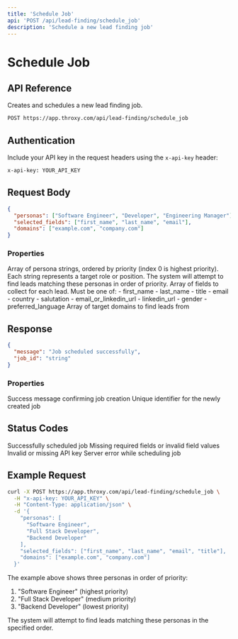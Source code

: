 ```yaml
---
title: 'Schedule Job'
api: 'POST /api/lead-finding/schedule_job'
description: 'Schedule a new lead finding job'
---
```


# Schedule Job

## API Reference

Creates and schedules a new lead finding job.

```bash
POST https://app.throxy.com/api/lead-finding/schedule_job
```

## Authentication

Include your API key in the request headers using the `x-api-key` header:

```bash
x-api-key: YOUR_API_KEY
```

## Request Body

```json
{
  "personas": ["Software Engineer", "Developer", "Engineering Manager"],
  "selected_fields": ["first_name", "last_name", "email"],
  "domains": ["example.com", "company.com"]
}
```

### Properties

<ParamField body="personas" type="string[]" required>
  Array of persona strings, ordered by priority (index 0 is highest priority). Each string represents a target role or position. The system will attempt to find leads matching these personas in order of priority.
</ParamField>

<ParamField body="selected_fields" type="string[]" required>
  Array of fields to collect for each lead. Must be one of:
  - first_name
  - last_name
  - title
  - email
  - country
  - salutation
  - email_or_linkedin_url
  - linkedin_url
  - gender
  - preferred_language
</ParamField>

<ParamField body="domains" type="string[]" required>
  Array of target domains to find leads from
</ParamField>

## Response

```json
{
  "message": "Job scheduled successfully",
  "job_id": "string"
}
```

### Properties

<ResponseField name="message" type="string">
  Success message confirming job creation
</ResponseField>

<ResponseField name="job_id" type="string">
  Unique identifier for the newly created job
</ResponseField>

## Status Codes

<ResponseField name="200" type="OK">
  Successfully scheduled job
</ResponseField>

<ResponseField name="400" type="Bad Request">
  Missing required fields or invalid field values
</ResponseField>

<ResponseField name="401" type="Unauthorized">
  Invalid or missing API key
</ResponseField>

<ResponseField name="500" type="Internal Server Error">
  Server error while scheduling job
</ResponseField>

## Example Request

```bash
curl -X POST https://app.throxy.com/api/lead-finding/schedule_job \
  -H "x-api-key: YOUR_API_KEY" \
  -H "Content-Type: application/json" \
  -d '{
    "personas": [
      "Software Engineer",
      "Full Stack Developer",
      "Backend Developer"
    ],
    "selected_fields": ["first_name", "last_name", "email", "title"],
    "domains": ["example.com", "company.com"]
  }'
```

The example above shows three personas in order of priority:
1. "Software Engineer" (highest priority)
2. "Full Stack Developer" (medium priority)
3. "Backend Developer" (lowest priority)

The system will attempt to find leads matching these personas in the specified order.
  